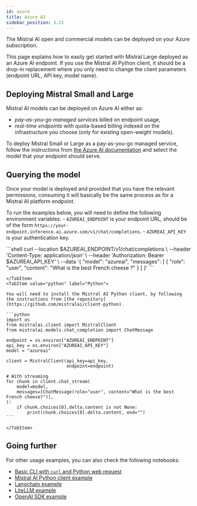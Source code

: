 ```yaml
---
id: azure
title: Azure AI
sidebar_position: 3.21
---
```




The Mistral AI open and commercial models can be deployed on your Azure subscription.

This page explains how to easily get started with Mistral Large deployed as an Azure AI endpoint.
If you use the Mistral AI Python client, it should be a drop-in replacement where you only need
to change the client parameters (endpoint URL, API key, model name).

## Deploying Mistral Small and Large 

Mistral AI models can be deployed on Azure AI either as:

- _pay-as-you-go managed services_ billed on endpoint usage,
- _real-time endpoints_ with quota-based billing indexed on the infrastructure you choose (only for existing open-weight models).

To deploy Mistral Small or Large as a pay-as-you-go managed service, follow the instructions from
[the Azure AI documentation](https://learn.microsoft.com/en-us/azure/ai-studio/how-to/deploy-models-mistral)
and select the model that your endpoint should serve.

## Querying the model

Once your model is deployed and provided that you have the relevant permissions, consuming it 
will basically be the same process as for a Mistral AI platform endpoint.

To run the examples below, you will need to define the following environment variables:
    - `AZUREAI_ENDPOINT` is your endpoint URL, should be of the form `https://your-endpoint.inference.ai.azure.com/v1/chat/completions`.
    - `AZUREAI_API_KEY` is your authentication key.

<Tabs>
    <TabItem value="curl" label="curl" default>
        ```shell
        curl --location $AZUREAI_ENDPOINT/v1/chat/completions \
            --header  'Content-Type: application/json' \
            --header 'Authorization: Bearer $AZUREAI_API_KEY' \
            --data '{
          "model": "azureai",
          "messages": [
            {
              "role": "user",
              "content": "What is the best French cheese ?"
            }
          ]
        }'
        ```
        
    </TabItem>
    <TabItem value="python" label="Python">

    You will need to install the Mistral AI Python client, by following the instructions from [the repository](https://github.com/mistralai/client-python).

    ```python
    import os
    from mistralai.client import MistralClient
    from mistralai.models.chat_completion import ChatMessage

    endpoint = os.environ["AZUREAI_ENDPOINT"]
    api_key = os.environ["AZUREAI_API_KEY"]
    model = "azureai"

    client = MistralClient(api_key=api_key,
                           endpoint=endpoint)

    # With streaming 
    for chunk in client.chat_stream(
        model=model,
        messages=[ChatMessage(role="user", content="What is the best French cheese?")],
    ):
        if chunk.choices[0].delta.content is not None:
            print(chunk.choices[0].delta.content, end="")
    ```
        
    </TabItem>
</Tabs>



## Going further

For other usage examples, you can also check the following notebooks:

- [Basic CLI with `curl` and Python web request](https://github.com/Azure/azureml-examples/blob/main/sdk/python/foundation-models/mistral/webrequests.ipynb)
- [Mistral AI Python client example](https://github.com/Azure/azureml-examples/blob/main/sdk/python/foundation-models/mistral/mistralai.ipynb)
- [Langchain example](https://github.com/Azure/azureml-examples/blob/main/sdk/python/foundation-models/mistral/langchain.ipynb)
- [LiteLLM example](https://github.com/Azure/azureml-examples/blob/main/sdk/python/foundation-models/mistral/litellm.ipynb)
- [OpenAI SDK example](https://github.com/Azure/azureml-examples/blob/main/sdk/python/foundation-models/mistral/openaisdk.ipynb)

